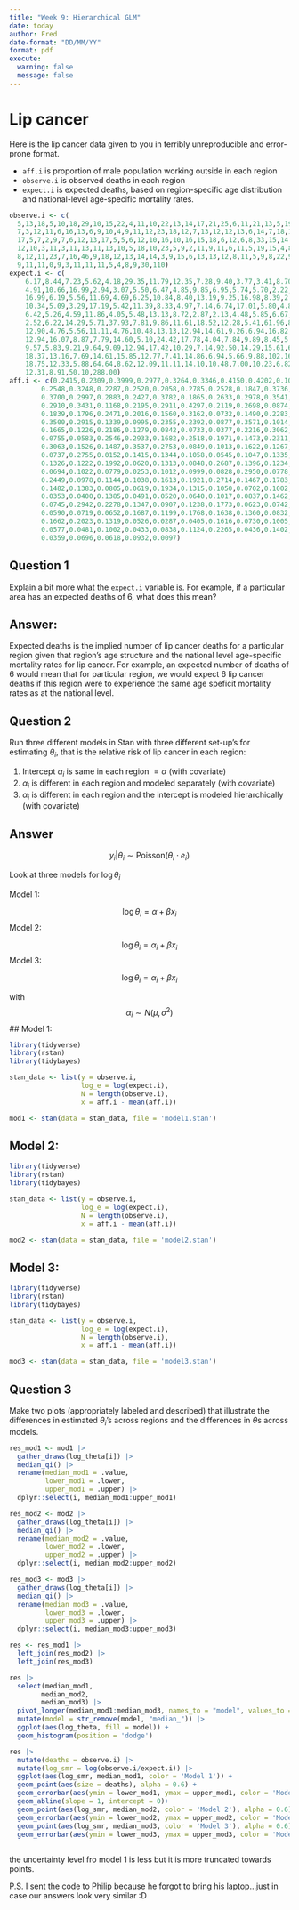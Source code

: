 ```yaml
---
title: "Week 9: Hierarchical GLM"
date: today
author: Fred
date-format: "DD/MM/YY"
format: pdf
execute: 
  warning: false
  message: false
---
```


# Lip cancer

Here is the lip cancer data given to you in terribly unreproducible and error-prone format. 

- `aff.i` is proportion of male population working outside in each region
- `observe.i` is observed deaths in each region
- `expect.i` is expected deaths, based on region-specific age distribution and national-level age-specific mortality rates. 

```r
observe.i <- c(
  5,13,18,5,10,18,29,10,15,22,4,11,10,22,13,14,17,21,25,6,11,21,13,5,19,18,14,17,3,10,
  7,3,12,11,6,16,13,6,9,10,4,9,11,12,23,18,12,7,13,12,12,13,6,14,7,18,13,9,6,8,7,6,16,4,6,12,5,5,
  17,5,7,2,9,7,6,12,13,17,5,5,6,12,10,16,10,16,15,18,6,12,6,8,33,15,14,18,25,14,2,73,13,14,6,20,8,
  12,10,3,11,3,11,13,11,13,10,5,18,10,23,5,9,2,11,9,11,6,11,5,19,15,4,8,9,6,4,4,2,12,12,11,9,7,7,
  8,12,11,23,7,16,46,9,18,12,13,14,14,3,9,15,6,13,13,12,8,11,5,9,8,22,9,2,10,6,10,12,9,11,32,5,11,
  9,11,11,0,9,3,11,11,11,5,4,8,9,30,110)
expect.i <- c(
    6.17,8.44,7.23,5.62,4.18,29.35,11.79,12.35,7.28,9.40,3.77,3.41,8.70,9.57,8.18,4.35,
    4.91,10.66,16.99,2.94,3.07,5.50,6.47,4.85,9.85,6.95,5.74,5.70,2.22,3.46,4.40,4.05,5.74,6.36,5.13,
    16.99,6.19,5.56,11.69,4.69,6.25,10.84,8.40,13.19,9.25,16.98,8.39,2.86,9.70,12.12,12.94,9.77,
    10.34,5.09,3.29,17.19,5.42,11.39,8.33,4.97,7.14,6.74,17.01,5.80,4.84,12.00,4.50,4.39,16.35,6.02,
    6.42,5.26,4.59,11.86,4.05,5.48,13.13,8.72,2.87,2.13,4.48,5.85,6.67,6.11,5.78,12.31,10.56,10.23,
    2.52,6.22,14.29,5.71,37.93,7.81,9.86,11.61,18.52,12.28,5.41,61.96,8.55,12.07,4.29,19.42,8.25,
    12.90,4.76,5.56,11.11,4.76,10.48,13.13,12.94,14.61,9.26,6.94,16.82,33.49,20.91,5.32,6.77,8.70,
    12.94,16.07,8.87,7.79,14.60,5.10,24.42,17.78,4.04,7.84,9.89,8.45,5.06,4.49,6.25,9.16,12.37,8.40,
    9.57,5.83,9.21,9.64,9.09,12.94,17.42,10.29,7.14,92.50,14.29,15.61,6.00,8.55,15.22,18.42,5.77,
    18.37,13.16,7.69,14.61,15.85,12.77,7.41,14.86,6.94,5.66,9.88,102.16,7.63,5.13,7.58,8.00,12.82,
    18.75,12.33,5.88,64.64,8.62,12.09,11.11,14.10,10.48,7.00,10.23,6.82,15.71,9.65,8.59,8.33,6.06,
    12.31,8.91,50.10,288.00)
aff.i <- c(0.2415,0.2309,0.3999,0.2977,0.3264,0.3346,0.4150,0.4202,0.1023,0.1752,
        0.2548,0.3248,0.2287,0.2520,0.2058,0.2785,0.2528,0.1847,0.3736,0.2411,
        0.3700,0.2997,0.2883,0.2427,0.3782,0.1865,0.2633,0.2978,0.3541,0.4176,
        0.2910,0.3431,0.1168,0.2195,0.2911,0.4297,0.2119,0.2698,0.0874,0.3204,
        0.1839,0.1796,0.2471,0.2016,0.1560,0.3162,0.0732,0.1490,0.2283,0.1187,
        0.3500,0.2915,0.1339,0.0995,0.2355,0.2392,0.0877,0.3571,0.1014,0.0363,
        0.1665,0.1226,0.2186,0.1279,0.0842,0.0733,0.0377,0.2216,0.3062,0.0310,
        0.0755,0.0583,0.2546,0.2933,0.1682,0.2518,0.1971,0.1473,0.2311,0.2471,
        0.3063,0.1526,0.1487,0.3537,0.2753,0.0849,0.1013,0.1622,0.1267,0.2376,
        0.0737,0.2755,0.0152,0.1415,0.1344,0.1058,0.0545,0.1047,0.1335,0.3134,
        0.1326,0.1222,0.1992,0.0620,0.1313,0.0848,0.2687,0.1396,0.1234,0.0997,
        0.0694,0.1022,0.0779,0.0253,0.1012,0.0999,0.0828,0.2950,0.0778,0.1388,
        0.2449,0.0978,0.1144,0.1038,0.1613,0.1921,0.2714,0.1467,0.1783,0.1790,
        0.1482,0.1383,0.0805,0.0619,0.1934,0.1315,0.1050,0.0702,0.1002,0.1445,
        0.0353,0.0400,0.1385,0.0491,0.0520,0.0640,0.1017,0.0837,0.1462,0.0958,
        0.0745,0.2942,0.2278,0.1347,0.0907,0.1238,0.1773,0.0623,0.0742,0.1003,
        0.0590,0.0719,0.0652,0.1687,0.1199,0.1768,0.1638,0.1360,0.0832,0.2174,
        0.1662,0.2023,0.1319,0.0526,0.0287,0.0405,0.1616,0.0730,0.1005,0.0743,
        0.0577,0.0481,0.1002,0.0433,0.0838,0.1124,0.2265,0.0436,0.1402,0.0313,
        0.0359,0.0696,0.0618,0.0932,0.0097)
```


## Question 1

Explain a bit more what the `expect.i` variable is. For example, if a particular area has an expected deaths of 6, what does this mean?

## Answer:

Expected deaths is the implied number of lip cancer deaths for a particular region given that region's age structure and the national level age-specific mortality rates for lip cancer. For example, an expected number of deaths of 6 would mean that for particular region, we would expect 6 lip cancer deaths if this region were to experience the same age speficit mortality rates as at the national level.

## Question 2

Run three different models in Stan with three different set-up's for estimating $\theta_i$, that is the relative risk of lip cancer in each region:

1. Intercept $\alpha_i$ is same in each region $= \alpha$ (with covariate)
2. $\alpha_i$ is different in each region and modeled separately (with covariate)
3. $\alpha_i$ is different in each region and the intercept is modeled hierarchically (with covariate)

## Answer

$$
y_i | \theta_i \sim \text{Poisson}(\theta_i \cdot e_i)
$$


Look at three models for $\log \theta_i$

Model 1:

$$
\log \theta_i = \alpha + \beta x_i
$$
Model 2:

$$
\log \theta_i = \alpha_i + \beta x_i
$$
Model 3: 

$$
\log \theta_i = \alpha_i + \beta x_i
$$

with 
$$
\alpha_i \sim N(\mu, \sigma^2)
$$
## Model 1:

```r
library(tidyverse)
library(rstan)
library(tidybayes)

stan_data <- list(y = observe.i,
                  log_e = log(expect.i),
                  N = length(observe.i),
                  x = aff.i - mean(aff.i))

mod1 <- stan(data = stan_data, file = 'model1.stan')
```


## Model 2:

```r
library(tidyverse)
library(rstan)
library(tidybayes)

stan_data <- list(y = observe.i,
                  log_e = log(expect.i),
                  N = length(observe.i),
                  x = aff.i - mean(aff.i))

mod2 <- stan(data = stan_data, file = 'model2.stan')
```
## Model 3:

```r
library(tidyverse)
library(rstan)
library(tidybayes)

stan_data <- list(y = observe.i,
                  log_e = log(expect.i),
                  N = length(observe.i),
                  x = aff.i - mean(aff.i))

mod3 <- stan(data = stan_data, file = 'model3.stan')
```

## Question 3

Make two plots (appropriately labeled and described) that illustrate the differences in estimated $\theta_i$'s across regions and the differences in $\theta$s across models. 

```r
res_mod1 <- mod1 |>
  gather_draws(log_theta[i]) |>
  median_qi() |>
  rename(median_mod1 = .value,
         lower_mod1 = .lower,
         upper_mod1 = .upper) |>
  dplyr::select(i, median_mod1:upper_mod1)

res_mod2 <- mod2 |>
  gather_draws(log_theta[i]) |>
  median_qi() |>
  rename(median_mod2 = .value,
         lower_mod2 = .lower,
         upper_mod2 = .upper) |>
  dplyr::select(i, median_mod2:upper_mod2)

res_mod3 <- mod3 |>
  gather_draws(log_theta[i]) |>
  median_qi() |>
  rename(median_mod3 = .value,
         lower_mod3 = .lower,
         upper_mod3 = .upper) |>
  dplyr::select(i, median_mod3:upper_mod3)

res <- res_mod1 |>
  left_join(res_mod2) |>
  left_join(res_mod3)
```

```r
res |> 
  select(median_mod1,
        median_mod2,
        median_mod3) |>
  pivot_longer(median_mod1:median_mod3, names_to = "model", values_to = "log_theta") |>
  mutate(model = str_remove(model, "median_")) |>
  ggplot(aes(log_theta, fill = model)) +
  geom_histogram(position = 'dodge')
```


```r
res |>
  mutate(deaths = observe.i) |>
  mutate(log_smr = log(observe.i/expect.i)) |>
  ggplot(aes(log_smr, median_mod1, color = 'Model 1')) +
  geom_point(aes(size = deaths), alpha = 0.6) +
  geom_errorbar(aes(ymin = lower_mod1, ymax = upper_mod1, color = 'Model 1'))+
  geom_abline(slope = 1, intercept = 0)+
  geom_point(aes(log_smr, median_mod2, color = 'Model 2'), alpha = 0.6)+
  geom_errorbar(aes(ymin = lower_mod2, ymax = upper_mod2, color = 'Model 2'))+
  geom_point(aes(log_smr, median_mod3, color = 'Model 3'), alpha = 0.6)+
  geom_errorbar(aes(ymin = lower_mod3, ymax = upper_mod3, color = 'Model 3'))
 
```

the uncertainty level fro model 1 is less but it is more truncated towards points.

P.S. I sent the code to Philip because he forgot to bring his laptop...just in case our answers look very similar :D

